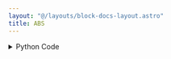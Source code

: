 ```yaml
---
layout: "@/layouts/block-docs-layout.astro"
title: ABS
---
```



<PythonDocsDisplay docstring={docstring} />

<details>
<summary>Python Code</summary>
```python
import numpy as np
from flojoy import OrderedPair, Scalar, Vector, flojoy


@flojoy
def ABS(default: OrderedPair | Vector | Scalar) -> OrderedPair:
    """The ABS node take a numeric array, a vector, or a scalar as input and returns its absolute value.

    Parameters
    ----------
    default : OrderedPair|Vector|Scalar
        The input to apply the absolute value to.

    Returns
    -------
    OrderedPair
        x: the x-axis of the input.
        y: the absolute value of the input.
    """

    match default:
        case OrderedPair():
            x = default.x
            y = np.abs(default.y)
        case Scalar():
            x = default.c
            y = np.abs(x)
        case Vector():
            x = default.v
            y = np.abs(x)

    return OrderedPair(x=x, y=y)

```
[Find this Flojoy Block on GitHub](https://github.com/flojoy-ai/blocks/blob/main/blocks/TRANSFORMERS/ARITHMETIC/ABS/ABS.py)
</details>

## Example

<AppDisplay app={app} blockName="ABS" client:visible />
